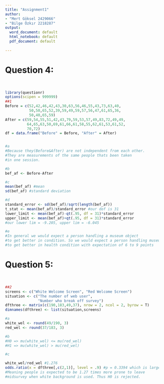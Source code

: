 ```yaml
---
title: "Assignment1"
author: 
- "Mert Göksel 2429066"
- "Bilge Özkır 2218287"
output:
  word_document: default
  html_notebook: default
  pdf_document: default
  
---
```


# Question 4:
\
```r
library(questionr)
options(scipen = 999999)
##1
Before = c(52,42,46,42,43,30,63,56,46,55,43,73,63,40,
           50,50,65,52,39,59,49,59,57,56,47,61,65,36,
           50,40,65,59)
After = c(59,54,55,51,42,43,79,59,53,57,49,83,72,49,49,
          64,65,63,50,69,61,66,61,58,55,62,61,53,61,52,
          70,72)
df = data.frame("Before" = Before, "After" = After)


#a
#Because they(Before&After) are not independent from each other.
#They are measurements of the same people thats been taken
#in one session.

#b
bef_af <- Before-After 

#c
mean(bef_af) #mean
sd(bef_af) #standard deviation

#d
standard_error <- sd(bef_af)/sqrt(length(bef_af))
t_stat <- mean(bef_af)/standard_error #our dof is 31
lower_limit <- mean(bef_af)-qt(.95, df = 31)*standard_error
upper_limit <- mean(bef_af)+qt(.95, df = 31)*standard_error
#our lower lim = -9.205, upper lim = -6.045

#e
#In general we would expect a person handling a museum object 
#to get better in condition. So we would expect a person handling museum objects
#to get better in health condition with expectation of 6 to 9 points
```
# Question 5:
\
```r
##2
screens <- c("White Welcome Screen", "Red Welcome Screen")
situation <- c("The number of web user",
               "Number who break off survey")
dfthree <- matrix(c(190,183,49,37), nrow = 2, ncol = 2, byrow = T)
dimnames(dfthree) <- list(situation,screens)

#a
white_wel <- round(49/190, 3)
red_wel <- round(37/183, 3)

#b
#H0 => mu(white_wel) <= mu(red_wel)
#H1 => mu(white_wel) > mu(red_wel)

#c

white_wel/red_wel #1.276 
odds.ratio(x = dfthree[,c(2,1)], level = .9) #p = 0.3394 which is larger than 0.1
#Meaning people is expected to be 1.27 times more prone to leave 
#midsurvey when white background is used. Thus H0 is rejected.
```


